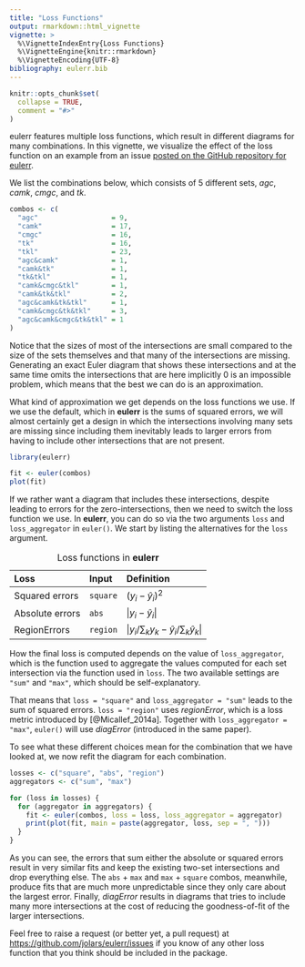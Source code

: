 ```yaml
---
title: "Loss Functions"
output: rmarkdown::html_vignette
vignette: >
  %\VignetteIndexEntry{Loss Functions}
  %\VignetteEngine{knitr::rmarkdown}
  %\VignetteEncoding{UTF-8}
bibliography: eulerr.bib
---
```


```r
knitr::opts_chunk$set(
  collapse = TRUE,
  comment = "#>"
)
```

eulerr features multiple loss functions, which result in different diagrams
for many combinations. In this vignette, we visualize the effect of the loss
function on an example from an issue [posted on the GitHub repository for
eulerr](https://github.com/jolars/eulerr/issues/93).

We list the combinations below, which consists of 5 different sets,
*agc*, *camk*, *cmgc*, and *tk*.

```r
combos <- c(
  "agc"                  = 9,
  "camk"                 = 17,
  "cmgc"                 = 16,
  "tk"                   = 16,
  "tkl"                  = 23,
  "agc&camk"             = 1,
  "camk&tk"              = 1,
  "tk&tkl"               = 1,
  "camk&cmgc&tkl"        = 1,
  "camk&tk&tkl"          = 2,
  "agc&camk&tk&tkl"      = 1,
  "camk&cmgc&tk&tkl"     = 3,
  "agc&camk&cmgc&tk&tkl" = 1
)
```

Notice that the sizes of most of the intersections are small compared to the
size of the sets themselves and that many of the
intersections are missing. Generating an exact Euler diagram that shows these
intersections and at the same time omits the intersections that are here
implicitly 0 is an impossible problem, which means that the best
we can do is an approximation.

What kind of approximation we get depends on the loss functions we use.
If we use the default, which in **eulerr** is the sums of squared errors, we
will almost certainly get a design in which the intersections involving many
sets are missing since including them inevitably leads to larger errors from
having to include other intersections that are not present.

```r
library(eulerr)

fit <- euler(combos)
plot(fit)
```

If we rather want a diagram that includes these intersections, despite 
leading to errors for the zero-intersections, then we need to switch the loss
function we use. In **eulerr**, you can do so via the two arguments
`loss` and `loss_aggregator` in `euler()`. We start by listing the alternatives for
the `loss` argument.

Table: Loss functions in **eulerr**

Loss                     Input          Definition
----------------------   ------------   --------------------------------------------------------
Squared errors           `square`       $(y_i - \hat y_i)^2$
Absolute errors          `abs`          $|y_i - \hat y_i|$
RegionErrors             `region`       $\big|y_i/\sum_k y_k - \hat y_i / \sum_k \hat y_k \big|$

How the final loss is computed depends on the value of `loss_aggregator`, which
is the function used to aggregate the values computed for each set intersection
via the function used in `loss`. The two available settings are `"sum"` and
`"max"`, which should be self-explanatory. 

That means that `loss = "square"` and `loss_aggregator = "sum"` leads to the
sum of squared errors. `loss = "region"` uses *regionError*, which is a 
loss metric introduced by [@Micallef_2014a]. Together with
`loss_aggregator = "max"`, `euler()` will use *diagError*
(introduced in the same paper).

To see what these different choices mean for the combination that we have
looked at, we now refit the diagram for each combination.

```r
losses <- c("square", "abs", "region")
aggregators <- c("sum", "max")

for (loss in losses) {
  for (aggregator in aggregators) {
    fit <- euler(combos, loss = loss, loss_aggregator = aggregator)
    print(plot(fit, main = paste(aggregator, loss, sep = ", ")))
  }
}
```

As you can see, the errors that sum either the absolute or squared errors
result in very similar fits and keep the existing two-set intersections and
drop everything else. The `abs` + `max` and `max` + `square` combos, meanwhile,
produce fits that are much more unpredictable since they only care about the
largest error. Finally, *diagError* results in diagrams that tries to include
many more intersections at the cost of reducing the goodness-of-fit of the
larger intersections.

Feel free to raise a request (or better yet, a pull request) at
<https://github.com/jolars/eulerr/issues> if you know of any other loss
function that you think should be included in the package.
